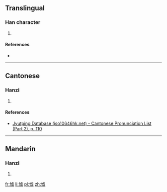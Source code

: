 ==Translingual==

===Han character===
{{Han char|rn=61|rad=心|as=11|sn=14|four=|canj=心卜心金 (PYPC), 心卜心一 (PYPM)|ids=⿰[[忄]][[虚]]}}

# {{defn|Han|sort=心11}}

====References====
* {{Han ref|kx=0401.400|dkj=11189|dj=0741.200|hdz=42354.020|uh=6188|ud=24968}}

----

==Cantonese==

===Hanzi===
{{yue-hanzi|jyut=[[keoi1]]|y=keui1}}

# {{defn|lang=yue|sort=心11}}

====References====
* [http://www.iso10646hk.net/jp/document/download.jsp Jyutping Database (iso10646hk.net) - Cantonese Pronunciation List (Part 2), p. 110]

----

==Mandarin==

===Hanzi===
{{cmn-hanzi|pin=[[qū]] ([[qu1]])|wg=ch'ü<sup>1</sup>}}

# {{defn|lang=cmn|sort=心11}}

[[fr:憈]]
[[li:憈]]
[[pl:憈]]
[[zh:憈]]